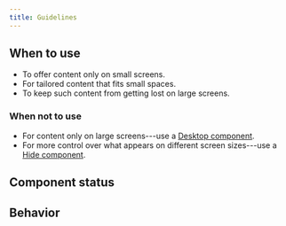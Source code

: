 ```yaml
---
title: Guidelines
---
```



<ReactExample name="Desktop" />

## When to use

- To offer content only on small screens.
- For tailored content that fits small spaces.
- To keep such content from getting lost on large screens.

### When not to use

- For content only on large screens---use a [Desktop component](/components/responsive/desktop/).
- For more control over what appears on different screen sizes---use a
  [Hide component](/components/responsive/hide/).

## Component status

<ComponentStatus component="Desktop" />

## Behavior

<ResponsiveSimilarContentSnippet />

<ResponsiveDontHideEssentialSnippet />
